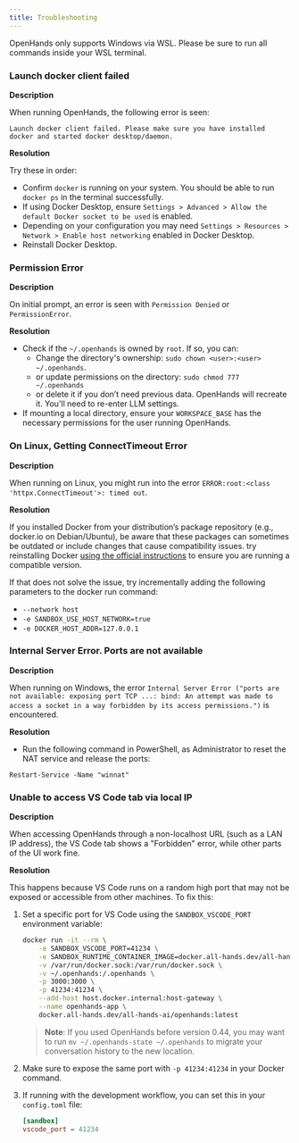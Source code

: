 ```yaml
---
title: Troubleshooting
---
```


<Tip>
OpenHands only supports Windows via WSL. Please be sure to run all commands inside your WSL terminal.
</Tip>

### Launch docker client failed

**Description**

When running OpenHands, the following error is seen:
```
Launch docker client failed. Please make sure you have installed docker and started docker desktop/daemon.
```

**Resolution**

Try these in order:
* Confirm `docker` is running on your system. You should be able to run `docker ps` in the terminal successfully.
* If using Docker Desktop, ensure `Settings > Advanced > Allow the default Docker socket to be used` is enabled.
* Depending on your configuration you may need `Settings > Resources > Network > Enable host networking` enabled in Docker Desktop.
* Reinstall Docker Desktop.

### Permission Error

**Description**

On initial prompt, an error is seen with `Permission Denied` or `PermissionError`.

**Resolution**

* Check if the `~/.openhands` is owned by `root`. If so, you can:
  * Change the directory's ownership: `sudo chown <user>:<user> ~/.openhands`.
  * or update permissions on the directory: `sudo chmod 777 ~/.openhands`
  * or delete it if you don’t need previous data. OpenHands will recreate it. You'll need to re-enter LLM settings.
* If mounting a local directory, ensure your `WORKSPACE_BASE` has the necessary permissions for the user running
  OpenHands.

### On Linux, Getting ConnectTimeout Error

**Description**

When running on Linux, you might run into the error `ERROR:root:<class 'httpx.ConnectTimeout'>: timed out`.

**Resolution**

If you installed Docker from your distribution’s package repository (e.g., docker.io on Debian/Ubuntu), be aware that
these packages can sometimes be outdated or include changes that cause compatibility issues. try reinstalling Docker
[using the official instructions](https://docs.docker.com/engine/install/) to ensure you are running a compatible version.

If that does not solve the issue, try incrementally adding the following parameters to the docker run command:
* `--network host`
* `-e SANDBOX_USE_HOST_NETWORK=true`
* `-e DOCKER_HOST_ADDR=127.0.0.1`

### Internal Server Error. Ports are not available

**Description**

When running on Windows, the error `Internal Server Error ("ports are not available: exposing port TCP
...: bind: An attempt was made to access a socket in a
way forbidden by its access permissions.")` is encountered.

**Resolution**

* Run the following command in PowerShell, as Administrator to reset the NAT service and release the ports:
```
Restart-Service -Name "winnat"
```

### Unable to access VS Code tab via local IP

**Description**

When accessing OpenHands through a non-localhost URL (such as a LAN IP address), the VS Code tab shows a "Forbidden"
error, while other parts of the UI work fine.

**Resolution**

This happens because VS Code runs on a random high port that may not be exposed or accessible from other machines.
To fix this:

1. Set a specific port for VS Code using the `SANDBOX_VSCODE_PORT` environment variable:
   ```bash
   docker run -it --rm \
       -e SANDBOX_VSCODE_PORT=41234 \
       -e SANDBOX_RUNTIME_CONTAINER_IMAGE=docker.all-hands.dev/all-hands-ai/runtime:latest \
       -v /var/run/docker.sock:/var/run/docker.sock \
       -v ~/.openhands:/.openhands \
       -p 3000:3000 \
       -p 41234:41234 \
       --add-host host.docker.internal:host-gateway \
       --name openhands-app \
       docker.all-hands.dev/all-hands-ai/openhands:latest
   ```

   > **Note**: If you used OpenHands before version 0.44, you may want to run `mv ~/.openhands-state ~/.openhands` to migrate your conversation history to the new location.

2. Make sure to expose the same port with `-p 41234:41234` in your Docker command.
3. If running with the development workflow, you can set this in your `config.toml` file:
   ```toml
   [sandbox]
   vscode_port = 41234
   ```
